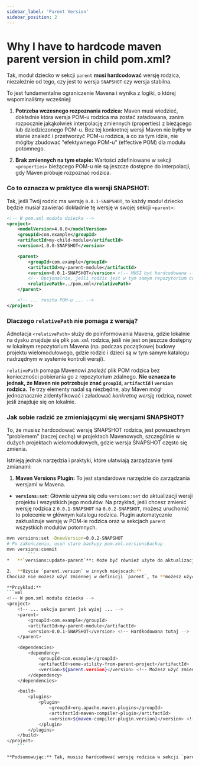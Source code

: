 ```yaml
---
sidebar_label: 'Parent Version'
sidebar_position: 2
---
```


# Why I have to hardcode maven parent version in child pom.xml?

Tak, moduł dziecko w sekcji `parent` **musi hardcodować** wersję rodzica, niezależnie od tego, czy jest to wersja `SNAPSHOT` czy wersja stabilna.

To jest fundamentalne ograniczenie Mavena i wynika z logiki, o której wspominaliśmy wcześniej:

1.  **Potrzeba wczesnego rozpoznania rodzica:** Maven musi wiedzieć, dokładnie która wersja POM-u rodzica ma zostać załadowana, zanim rozpocznie jakąkolwiek interpolację zmiennych (properties) z bieżącego lub dziedziczonego POM-u. Bez tej konkretnej wersji Maven nie byłby w stanie znaleźć i przetworzyć POM-u rodzica, a co za tym idzie, nie mógłby zbudować "efektywnego POM-u" (effective POM) dla modułu potomnego.

2.  **Brak zmiennych na tym etapie:** Wartości zdefiniowane w sekcji `<properties>` bieżącego POM-u nie są jeszcze dostępne do interpolacji, gdy Maven próbuje rozpoznać rodzica.

### Co to oznacza w praktyce dla wersji SNAPSHOT:

Tak, jeśli Twój rodzic ma wersję `0.0.1-SNAPSHOT`, to każdy moduł dziecko będzie musiał zawierać dokładnie tę wersję w swojej sekcji `<parent>`:

```xml
<!-- W pom.xml modułu dziecka -->
<project>
    <modelVersion>4.0.0</modelVersion>
    <groupId>com.example</groupId>
    <artifactId>my-child-module</artifactId>
    <version>1.0.0-SNAPSHOT</version>

    <parent>
        <groupId>com.example</groupId>
        <artifactId>my-parent-module</artifactId>
        <version>0.0.1-SNAPSHOT</version> <!-- MUSI być hardcodowana -->
        <!-- Opcjonalnie, jeśli rodzic jest w tym samym repozytorium co dziecko -->
        <relativePath>../pom.xml</relativePath>
    </parent>

    <!-- ... reszta POM-u ... -->
</project>
```

### Dlaczego `relativePath` nie pomaga z wersją?

Adnotacja `<relativePath>` służy do poinformowania Mavena, gdzie lokalnie na dysku znajduje się plik `pom.xml` rodzica, jeśli nie jest on jeszcze dostępny w lokalnym repozytorium Mavena (np. podczas początkowej budowy projektu wielomodułowego, gdzie rodzic i dzieci są w tym samym katalogu nadrzędnym w systemie kontroli wersji).

`relativePath` pomaga Mavenowi *znaleźć* plik POM rodzica bez konieczności pobierania go z repozytorium zdalnego. **Nie oznacza to jednak, że Maven nie potrzebuje znać `groupId`, `artifactId` i `version` rodzica.** Te trzy elementy nadal są niezbędne, aby Maven mógł jednoznacznie zidentyfikować i załadować *konkretną wersję* rodzica, nawet jeśli znajduje się on lokalnie.

### Jak sobie radzić ze zmieniającymi się wersjami SNAPSHOT?

To, że musisz hardcodować wersję SNAPSHOT rodzica, jest powszechnym "problemem" (raczej cechą) w projektach Mavenowych, szczególnie w dużych projektach wielomodułowych, gdzie wersja SNAPSHOT często się zmienia.

Istnieją jednak narzędzia i praktyki, które ułatwiają zarządzanie tymi zmianami:

1.  **Maven Versions Plugin:** To jest standardowe narzędzie do zarządzania wersjami w Mavena.
*   **`versions:set`**: Głównie używa się celu `versions:set` do aktualizacji wersji projektu i wszystkich jego modułów. Na przykład, jeśli chcesz zmienić wersję rodzica z `0.0.1-SNAPSHOT` na `0.0.2-SNAPSHOT`, możesz uruchomić to polecenie w głównym katalogu rodzica. Plugin automatycznie zaktualizuje wersję w POM-ie rodzica oraz w sekcjach `parent` wszystkich modułów potomnych.
```bash
mvn versions:set -DnewVersion=0.0.2-SNAPSHOT
# Po zakończeniu, usuń stare backupy pom.xml.versionsBackup
mvn versions:commit
        ```
*   **`versions:update-parent`**: Może być również użyte do aktualizacji wersji rodzica w POM-ie modułu potomnego do najnowszej dostępnej (lub określonej).

2.  **Użycie `parent.version` w innych miejscach:**
Chociaż nie możesz użyć zmiennej w definicji `parent`, to **możesz użyć zmiennej `${project.parent.version}`** (lub krócej `${parent.version}`) w innych sekcjach POM-u dziecka (np. w `<dependencies>`, `<pluginManagement>`, `<dependencyManagement>`), aby odwołać się do wersji rodzica, którą już zadeklarowałeś w sekcji `parent`.

**Przykład:**
```xml
<!-- W pom.xml modułu dziecka -->
<project>
    <!-- ... sekcja parent jak wyżej ... -->
    <parent>
        <groupId>com.example</groupId>
        <artifactId>my-parent-module</artifactId>
        <version>0.0.1-SNAPSHOT</version> <!-- Hardkodowana tutaj -->
    </parent>

    <dependencies>
        <dependency>
            <groupId>com.example</groupId>
            <artifactId>some-utility-from-parent-project</artifactId>
            <version>${parent.version}</version> <!-- Możesz użyć zmiennej tutaj! -->
        </dependency>
    </dependencies>

    <build>
        <plugins>
            <plugin>
                <groupId>org.apache.maven.plugins</groupId>
                <artifactId>maven-compiler-plugin</artifactId>
                <version>${maven-compiler-plugin.version}</version> <!-- A to inna zmienna, zdefiniowana w rodzicu -->
            </plugin>
        </plugins>
    </build>
</project>
    ```

**Podsumowując:** Tak, musisz hardcodować wersję rodzica w sekcji `parent` modułu dziecka. Jest to celowe zachowanie Mavena, zapewniające spójność i przewidywalność budowy. Narzędzia takie jak Maven Versions Plugin pomagają w zarządzaniu tymi wersjami w projektach wielomodułowych.
